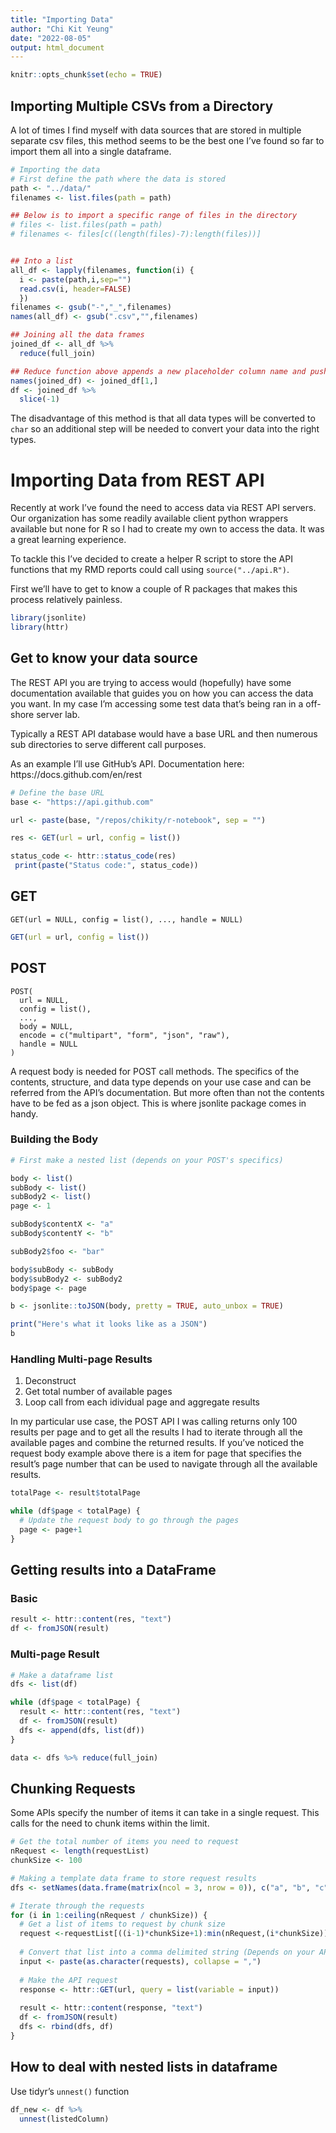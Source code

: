 ```yaml
---
title: "Importing Data"
author: "Chi Kit Yeung"
date: "2022-08-05"
output: html_document
---
```


```r
knitr::opts_chunk$set(echo = TRUE)

```

## Importing Multiple CSVs from a Directory

A lot of times I find myself with data sources that are stored in multiple separate csv files, this method seems to be the best one I've found so far to import them all into a single dataframe.

```r
# Importing the data
# First define the path where the data is stored
path <- "../data/"
filenames <- list.files(path = path)

## Below is to import a specific range of files in the directory
# files <- list.files(path = path)
# filenames <- files[c((length(files)-7):length(files))]


## Into a list
all_df <- lapply(filenames, function(i) {
  i <- paste(path,i,sep="")
  read.csv(i, header=FALSE)
  })
filenames <- gsub("-","_",filenames)
names(all_df) <- gsub(".csv","",filenames)

## Joining all the data frames
joined_df <- all_df %>% 
  reduce(full_join)

## Reduce function above appends a new placeholder column name and pushes the actual name to first row
names(joined_df) <- joined_df[1,]
df <- joined_df %>% 
  slice(-1)
```

The disadvantage of this method is that all data types will be converted to `char` so an additional step will be needed to convert your data into the right types.

# Importing Data from REST API

Recently at work I've found the need to access data via REST API servers.  Our organization has some readily available client python wrappers available but none for R so I had to create my own to access the data.  It was a great learning experience.

To tackle this I've decided to create a helper R script to store the API functions that my RMD reports could call using `source("../api.R")`.

First we'll have to get to know a couple of R packages that makes this process relatively painless.

```r
library(jsonlite)
library(httr)
```

## Get to know your data source

The REST API you are trying to access would (hopefully) have some documentation available that guides you on how you can access the data you want. In my case I'm accessing some test data that's being ran in a off-shore server lab.

Typically a REST API database would have a base URL and then numerous sub directories to serve different call purposes.

As an example I'll use GitHub's API. Documentation here: https://docs.github.com/en/rest

```r
# Define the base URL
base <- "https://api.github.com"
```


```r
url <- paste(base, "/repos/chikity/r-notebook", sep = "")
```

```r
res <- GET(url = url, config = list())
```



```r
status_code <- httr::status_code(res)
 print(paste("Status code:", status_code))
```




## GET
```
GET(url = NULL, config = list(), ..., handle = NULL)
```



```r
GET(url = url, config = list())
```



## POST
```
POST(
  url = NULL,
  config = list(),
  ...,
  body = NULL,
  encode = c("multipart", "form", "json", "raw"),
  handle = NULL
)
```

A request body is needed for POST call methods.  The specifics of the contents, structure, and data type depends on your use case and can be referred from the API's documentation.  But more often than not the contents have to be fed as a json object.  This is where jsonlite package comes in handy.

### Building the Body

```r
# First make a nested list (depends on your POST's specifics)

body <- list()
subBody <- list()
subBody2 <- list()
page <- 1

subBody$contentX <- "a"
subBody$contentY <- "b"

subBody2$foo <- "bar"

body$subBody <- subBody
body$subBody2 <- subBody2
body$page <- page

b <- jsonlite::toJSON(body, pretty = TRUE, auto_unbox = TRUE)

print("Here's what it looks like as a JSON")
b
```



### Handling Multi-page Results
1. Deconstruct
2. Get total number of available pages
3. Loop call from each idividual page and aggregate results

In my particular use case, the POST API I was calling returns only 100 results per page and to get all the results I had to iterate through all the available pages and combine the returned results.  If you've noticed the request body example above there is a item for page that specifies the result's page number that can be used to navigate through all the available results.

```r
totalPage <- result$totalPage

while (df$page < totalPage) {
  # Update the request body to go through the pages
  page <- page+1
}
```



## Getting results into a DataFrame
### Basic

```r
result <- httr::content(res, "text")
df <- fromJSON(result)
```

### Multi-page Result

```r
# Make a dataframe list
dfs <- list(df)

while (df$page < totalPage) {
  result <- httr::content(res, "text")
  df <- fromJSON(result)
  dfs <- append(dfs, list(df))
}

data <- dfs %>% reduce(full_join)
```


## Chunking Requests

Some APIs specify the number of items it can take in a single request.  This calls for the need to chunk items within the limit.

```r
# Get the total number of items you need to request
nRequest <- length(requestList)
chunkSize <- 100

# Making a template data frame to store request results
dfs <- setNames(data.frame(matrix(ncol = 3, nrow = 0)), c("a", "b", "c"))

# Iterate through the requests
for (i in 1:ceiling(nRequest / chunkSize)) {
  # Get a list of items to request by chunk size
  request <-requestList[((i-1)*chunkSize+1):min(nRequest,(i*chunkSize))]
  
  # Convert that list into a comma delimited string (Depends on your API)
  input <- paste(as.character(requests), collapse = ",")
  
  # Make the API request
  response <- httr::GET(url, query = list(variable = input))
  
  result <- httr::content(response, "text")
  df <- fromJSON(result)
  dfs <- rbind(dfs, df)
}
```


## How to deal with nested lists in dataframe

Use tidyr's `unnest()` function
```r
df_new <- df %>% 
  unnest(listedColumn)
```







